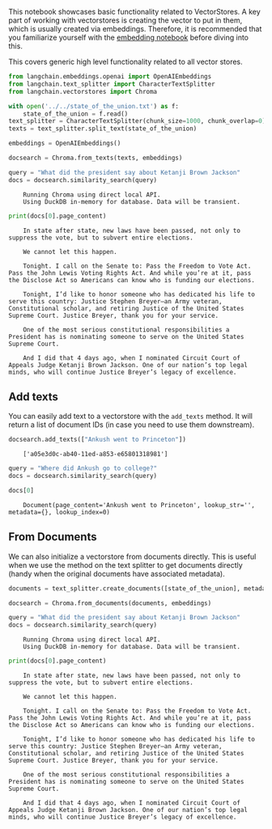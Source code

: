 This notebook showcases basic functionality related to VectorStores. A key part of working with vectorstores is creating the vector to put in them, which is usually created via embeddings. Therefore, it is recommended that you familiarize yourself with the [embedding notebook](../../models/text_embedding.htpl) before diving into this.

This covers generic high level functionality related to all vector stores.

<!-- WARNING: THIS FILE WAS AUTOGENERATED! DO NOT EDIT! Instead, edit the notebook w/the location & name as this file. -->


```python
from langchain.embeddings.openai import OpenAIEmbeddings
from langchain.text_splitter import CharacterTextSplitter
from langchain.vectorstores import Chroma

with open('../../state_of_the_union.txt') as f:
    state_of_the_union = f.read()
text_splitter = CharacterTextSplitter(chunk_size=1000, chunk_overlap=0)
texts = text_splitter.split_text(state_of_the_union)

embeddings = OpenAIEmbeddings()

docsearch = Chroma.from_texts(texts, embeddings)

query = "What did the president say about Ketanji Brown Jackson"
docs = docsearch.similarity_search(query)
```

<CodeOutputBlock lang="python">

```
    Running Chroma using direct local API.
    Using DuckDB in-memory for database. Data will be transient.
```

</CodeOutputBlock>


```python
print(docs[0].page_content)
```

<CodeOutputBlock lang="python">

```
    In state after state, new laws have been passed, not only to suppress the vote, but to subvert entire elections. 
    
    We cannot let this happen. 
    
    Tonight. I call on the Senate to: Pass the Freedom to Vote Act. Pass the John Lewis Voting Rights Act. And while you’re at it, pass the Disclose Act so Americans can know who is funding our elections. 
    
    Tonight, I’d like to honor someone who has dedicated his life to serve this country: Justice Stephen Breyer—an Army veteran, Constitutional scholar, and retiring Justice of the United States Supreme Court. Justice Breyer, thank you for your service. 
    
    One of the most serious constitutional responsibilities a President has is nominating someone to serve on the United States Supreme Court. 
    
    And I did that 4 days ago, when I nominated Circuit Court of Appeals Judge Ketanji Brown Jackson. One of our nation’s top legal minds, who will continue Justice Breyer’s legacy of excellence.
```

</CodeOutputBlock>

## Add texts
You can easily add text to a vectorstore with the `add_texts` method. It will return a list of document IDs (in case you need to use them downstream).


```python
docsearch.add_texts(["Ankush went to Princeton"])
```

<CodeOutputBlock lang="python">

```
    ['a05e3d0c-ab40-11ed-a853-e65801318981']
```

</CodeOutputBlock>


```python
query = "Where did Ankush go to college?"
docs = docsearch.similarity_search(query)
```


```python
docs[0]
```

<CodeOutputBlock lang="python">

```
    Document(page_content='Ankush went to Princeton', lookup_str='', metadata={}, lookup_index=0)
```

</CodeOutputBlock>

## From Documents
We can also initialize a vectorstore from documents directly. This is useful when we use the method on the text splitter to get documents directly (handy when the original documents have associated metadata).


```python
documents = text_splitter.create_documents([state_of_the_union], metadatas=[{"source": "State of the Union"}])
```


```python
docsearch = Chroma.from_documents(documents, embeddings)

query = "What did the president say about Ketanji Brown Jackson"
docs = docsearch.similarity_search(query)
```

<CodeOutputBlock lang="python">

```
    Running Chroma using direct local API.
    Using DuckDB in-memory for database. Data will be transient.
```

</CodeOutputBlock>


```python
print(docs[0].page_content)
```

<CodeOutputBlock lang="python">

```
    In state after state, new laws have been passed, not only to suppress the vote, but to subvert entire elections. 
    
    We cannot let this happen. 
    
    Tonight. I call on the Senate to: Pass the Freedom to Vote Act. Pass the John Lewis Voting Rights Act. And while you’re at it, pass the Disclose Act so Americans can know who is funding our elections. 
    
    Tonight, I’d like to honor someone who has dedicated his life to serve this country: Justice Stephen Breyer—an Army veteran, Constitutional scholar, and retiring Justice of the United States Supreme Court. Justice Breyer, thank you for your service. 
    
    One of the most serious constitutional responsibilities a President has is nominating someone to serve on the United States Supreme Court. 
    
    And I did that 4 days ago, when I nominated Circuit Court of Appeals Judge Ketanji Brown Jackson. One of our nation’s top legal minds, who will continue Justice Breyer’s legacy of excellence.
```

</CodeOutputBlock>
